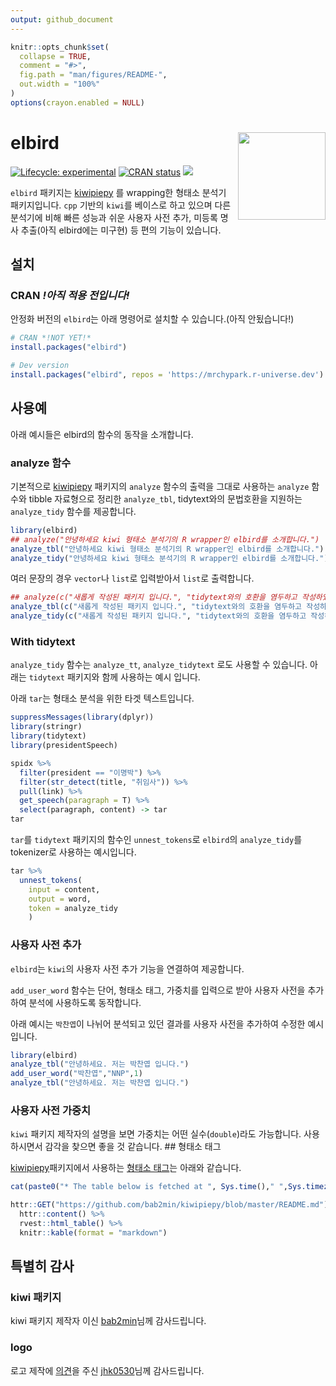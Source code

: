 ```yaml
---
output: github_document
---
```


<!-- README_kr.md is generated from README_kr.Rmd. Please edit that file -->

```r
knitr::opts_chunk$set(
  collapse = TRUE,
  comment = "#>",
  fig.path = "man/figures/README-",
  out.width = "100%"
)
options(crayon.enabled = NULL)
```

# elbird <img src="man/figures/logo.png" align="right" height=140/>

<!-- badges: start -->
[![Lifecycle: experimental](https://img.shields.io/badge/lifecycle-experimental-orange.svg)](https://www.tidyverse.org/lifecycle/#experimental)
[![CRAN status](https://www.r-pkg.org/badges/version/elbird)](https://CRAN.R-project.org/package=elbird)
[![](https://cranlogs.r-pkg.org/badges/elbird)](https://cran.r-project.org/package=elbird)
<!-- badges: end -->

`elbird` 패키지는 [kiwipiepy](https://github.com/bab2min/kiwipiepy) 를 wrapping한 형태소 분석기 패키지입니다.
`cpp` 기반의 `kiwi`를 베이스로 하고 있으며 다른 분석기에 비해 빠른 성능과 쉬운 사용자 사전 추가, 미등록 명사 추출(아직 elbird에는 미구현) 등 편의 기능이 있습니다.

## 설치

### CRAN *!아직 적용 전입니다!*

안정화 버전의 `elbird`는 아래 명령어로 설치할 수 있습니다.(아직 안됬습니다!)

```r
# CRAN *!NOT YET!*
install.packages("elbird")

# Dev version
install.packages("elbird", repos = 'https://mrchypark.r-universe.dev')
```

## 사용예

아래 예시들은 elbird의 함수의 동작을 소개합니다.

### analyze 함수

기본적으로 [kiwipiepy](https://github.com/bab2min/kiwipiepy) 패키지의 `analyze` 함수의 출력을 그대로 사용하는 `analyze` 함수와 tibble 자료형으로 정리한 `analyze_tbl`, tidytext와의 문법호환을 지원하는 `analyze_tidy` 함수를 제공합니다.

```r
library(elbird)
## analyze("안녕하세요 kiwi 형태소 분석기의 R wrapper인 elbird를 소개합니다.")
analyze_tbl("안녕하세요 kiwi 형태소 분석기의 R wrapper인 elbird를 소개합니다.")
analyze_tidy("안녕하세요 kiwi 형태소 분석기의 R wrapper인 elbird를 소개합니다.")
```

여러 문장의 경우 `vector`나 `list`로 입력받아서 `list`로 출력합니다.

```r
## analyze(c("새롭게 작성된 패키지 입니다.", "tidytext와의 호환을 염두하고 작성하였습니다."))
analyze_tbl(c("새롭게 작성된 패키지 입니다.", "tidytext와의 호환을 염두하고 작성하였습니다."))
analyze_tidy(c("새롭게 작성된 패키지 입니다.", "tidytext와의 호환을 염두하고 작성하였습니다."))
```


### With tidytext

`analyze_tidy` 함수는 `analyze_tt`, `analyze_tidytext` 로도 사용할 수 있습니다.
아래는 `tidytext` 패키지와 함께 사용하는 예시 입니다.

아래 `tar`는 형태소 분석을 위한 타겟 텍스트입니다.

```r
suppressMessages(library(dplyr))
library(stringr)
library(tidytext)
library(presidentSpeech)

spidx %>% 
  filter(president == "이명박") %>% 
  filter(str_detect(title, "취임사")) %>% 
  pull(link) %>% 
  get_speech(paragraph = T) %>%
  select(paragraph, content) -> tar
tar
```

`tar`를 `tidytext` 패키지의 함수인 `unnest_tokens`로 `elbird`의 `analyze_tidy`를 tokenizer로 사용하는 예시입니다.

```r
tar %>% 
  unnest_tokens(
    input = content,
    output = word,
    token = analyze_tidy
    )
```

### 사용자 사전 추가

`elbird`는 `kiwi`의 사용자 사전 추가 기능을 연결하여 제공합니다.

`add_user_word` 함수는 단어, 형태소 태그, 가중치를 입력으로 받아 사용자 사전을 추가하여 분석에 사용하도록 동작합니다.

아래 예시는 `박찬엽`이 나뉘어 분석되고 있던 결과를 사용자 사전을 추가하여 수정한 예시 입니다.

```r
library(elbird)
analyze_tbl("안녕하세요. 저는 박찬엽 입니다.")
add_user_word("박찬엽","NNP",1)
analyze_tbl("안녕하세요. 저는 박찬엽 입니다.")
```


### 사용자 사전 가중치

`kiwi` 패키지 제작자의 설명을 보면 가중치는 어떤 실수(`double`)라도 가능합니다.
사용하시면서 감각을 찾으면 좋을 것 같습니다.
## 형태소 태그

[kiwipiepy](https://github.com/bab2min/kiwipiepy)패키지에서 사용하는 [형태소 태그](https://github.com/bab2min/kiwipiepy#%ED%92%88%EC%82%AC-%ED%83%9C%EA%B7%B8)는 아래와 같습니다.

```r
cat(paste0("* The table below is fetched at ", Sys.time()," ",Sys.timezone(),"."))
```

```r
httr::GET("https://github.com/bab2min/kiwipiepy/blob/master/README.md") %>% 
  httr::content() %>% 
  rvest::html_table() %>% 
  knitr::kable(format = "markdown")
```

## 특별히 감사

### kiwi 패키지
kiwi 패키지 제작자 이신 [bab2min](https://github.com/bab2min)님께 감사드립니다.

### logo
로고 제작에 [의견](https://github.com/mrchypark/elbird/issues/6)을 주신 [jhk0530](https://github.com/jhk0530)님께 감사드립니다.
